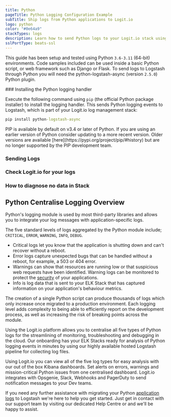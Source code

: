 ```yaml
---
title: Python
pageTitle: Python Logging Configuration Example
subTitle: Ship logs from Python applications to Logit.io
logo: python
color: "#0e64a9"
stackTypes: logs
description: Learn how to send Python logs to your Logit.io stack using our configuration examples
sslPortType: beats-ssl
---
```


This guide has been setup and tested using Python `3.6-3.11` (64-bit) environments. 
Code samples included can be used inside a basic Python script, or web framework such as Django or Flask. 
To send logs to Logstash through Python you will need the python-logstash-async (version `2.5.0`) Python plugin.

<Steps>
  ### Installing the Python logging handler

  Execute the following command using `pip` (the official Python package installer) to install the logging handler. This sends Python logging 
  events to Logstash, which is part of your Logit.io log management stack:
        
  ```cmd copy
  pip install python-logstash-async
  ```
    
  <Callout type="info">
    PIP is available by default on v3.4 or later of Python. If you are using an earlier version of Python consider updating to a more recent version. 
    Older versions are available [here](https://pypi.org/project/pip/#history) but are no longer supported by the PIP development team.
  </Callout>

  ### Sending Logs

  <SendLogsViaPython />

  ### Check Logit.io for your logs

  <LaunchStack utmMedium="logs" utmCampaign="python" source="python" />

  ### How to diagnose no data in Stack

  <DiagnoseNoData />

</Steps>

## Python Centralise Logging Overview

Python's logging module is used by most third-party libraries and allows you to integrate your log messages with application-specific logs.

The five standard levels of logs aggregated by the Python module include; `CRITICAL`, `ERROR`, `WARNING`, `INFO`, `DEBUG`.

- Critical logs let you know that the application is shutting down and can't recover without a reboot.
- Error logs capture unexpected bugs that can be handled without a reboot, for example, a 503 or 404 error.
- Warnings can show that resources are running low or that suspicious web requests have been identified. 
  Warning logs can be monitored to protect the [security](https://logit.io/solutions/monitoring/security-monitoring/) of your applications.
- Info is log data that is sent to your ELK Stack that has captured information on your application's behaviour metrics.

The creation of a single Python script can produce thousands of logs which 
only increase once migrated to a production environment. Each logging level 
adds complexity to being able to efficiently report on the development process, 
as well as increasing the risk of breaking points across the module. 

Using the Logit.io platform allows you to centralise all five types of Python 
logs for the streamlining of monitoring, troubleshooting and debugging in the 
cloud. Our onboarding has your ELK Stacks ready for analysis of Python logging 
events in minutes by using our highly available hosted Logstash pipeline for 
collecting log files.

Using Logit.io you can view all of the five log types for easy analysis with 
our out of the box Kibana dashboards. Set alerts on errors, warnings and 
mission-critical Python issues from one centralised dashboard. Logit.io 
integrates with Opsgenie, Slack, Webhooks and PagerDuty to send 
notification messages to your Dev teams. 

If you need any further assistance with migrating your Python 
[application logs](https://logit.io/platform/logging/logging-as-a-service/application-logging/) 
to Logstash we're here to help you get started. Just get in contact with our 
support team by visiting our dedicated Help Centre or <IntercomButton text="via live chat" /> and we'll be happy to assist.